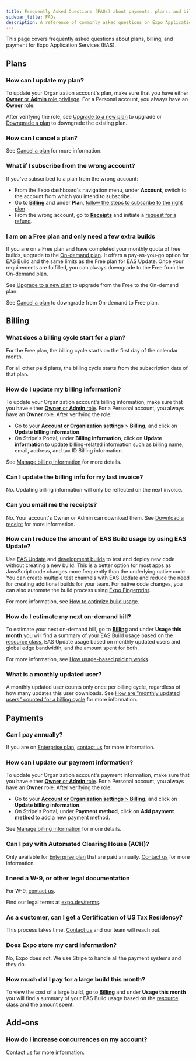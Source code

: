 ```yaml
---
title: Frequently Asked Questions (FAQs) about payments, plans, and billing
sidebar_title: FAQs
description: A reference of commonly asked questions on Expo Application Services (EAS) plans, billing, and payment.
---
```


This page covers frequently asked questions about plans, billing, and payment for Expo Application Services (EAS).

## Plans

### How can I update my plan?

To update your Organization account's plan, make sure that you have either [**Owner** or **Admin** role privilege](/accounts/working-together/#manage-access). For a Personal account, you always have an **Owner** role.

After verifying the role, see [Upgrade to a new plan](/billing/manage/#upgrade-to-a-new-plan) to upgrade or [Downgrade a plan](/billing/manage/#downgrade-a-plan) to downgrade the existing plan.

### How can I cancel a plan?

See [Cancel a plan](/billing/manage/#cancel-a-plan) for more information.

### What if I subscribe from the wrong account?

If you've subscribed to a plan from the wrong account:

- From the Expo dashboard's navigation menu, under **Account**, switch to the account from which you intend to subscribe.
- Go to [**Billing**](https://expo.dev/settings/billing) and under **Plan**, [follow the steps to subscribe to the right plan](/billing/manage/#upgrade-to-a-new-plan).
- From the wrong account, go to **[Receipts](https://expo.dev/accounts/[account]/settings/receipts)** and initiate a [request for a refund](/billing/invoices-and-receipts/#request-a-refund).

### I am on a Free plan and only need a few extra builds

If you are on a Free plan and have completed your monthly quota of free builds, upgrade to the [On-demand plan](https://www.notion.so/Subscriptions-Plans-and-Add-ons-3f928a4b5a944f918cd7cc5a17c91005?pvs=21). It offers a pay-as-you-go option for EAS Build and the same limits as the Free plan for EAS Update. Once your requirements are fulfilled, you can always downgrade to the Free from the On-demand plan.

See [Upgrade to a new plan](/billing/manage/#upgrade-to-a-new-plan) to upgrade from the Free to the On-demand plan.

See [Cancel a plan](/billing/manage/#cancel-a-plan) to downgrade from On-demand to Free plan.

## Billing

### What does a billing cycle start for a plan?

For the Free plan, the billing cycle starts on the first day of the calendar month.

For all other paid plans, the billing cycle starts from the subscription date of that plan.

### How do I update my billing information?

To update your Organization account's billing information, make sure that you have either [**Owner** or **Admin** role](/accounts/working-together/#manage-access). For a Personal account, you always have an **Owner** role. After verifying the role:

- Go to your [**Account or Organization settings** > **Billing**](https://expo.dev/settings/billing), and click on **Update billing information**.
- On Stripe's Portal, under **Billing information**, click on **Update information** to update billing-related information such as billing name, email, address, and tax ID Billing information.

See [Manage billing information](/billing/manage/#manage-billing-information) for more details.

### Can I update the billing info for my last invoice?

No. Updating billing information will only be reflected on the next invoice.

### Can you email me the receipts?

No. Your account's Owner or Admin can download them. See [Download a receipt](/billing/invoices-and-receipts/#download-and-view-a-receipt) for more information.

### How can I reduce the amount of EAS Build usage by using EAS Update?

Use [EAS Update](/eas-update/introduction/) and [development builds](/develop/development-builds/introduction/) to test and deploy new code without creating a new build. This is a better option for most apps as JavaScript code changes more frequently than the underlying native code. You can create multiple test channels with EAS Update and reduce the need for creating additional builds for your team. For native code changes, you can also automate the build process using [Expo Fingerprint](https://expo.dev/blog/fingerprint-your-native-runtime).

For more information, see [How to optimize build usage](/billing/usage-based-pricing/#how-to-optimize-build-usage).

### How do I estimate my next on-demand bill?

To estimate your next on-demand bill, go to [**Billing**](https://expo.dev/settings/billing) and under **Usage this month** you will find a summary of your EAS Build usage based on the [resource class](/build/eas-json/#selecting-resource-class), EAS Update usage based on monthly updated users and global edge bandwidth, and the amount spent for both.

For more information, see [How usage-based pricing works](/billing/usage-based-pricing/#how-usage-based-pricing-works).

### What is a monthly updated user?

A monthly updated user counts only once per billing cycle, regardless of how many updates this user downloads. See [How are "monthly updated users" counted for a billing cycle](/eas-update/faq/#how-are-monthly-updated-users-counted-for-a-billing-cycle) for more information.

## Payments

### Can I pay annually?

If you are on [Enterprise plan](/billing/plans/#enterprise), [contact us](https://expo.dev/contact) for more information.

### How can I update our payment information?

To update your Organization account's payment information, make sure that you have either [**Owner** or **Admin** role](/accounts/working-together/#manage-access). For a Personal account, you always have an **Owner** role. After verifying the role:

- Go to your [**Account or Organization settings** > **Billing**](https://expo.dev/settings/billing), and click on **Update billing information**.
- On Stripe's Portal, under **Payment method**, click on **Add payment method** to add a new payment method.

See [Manage billing information](/billing/manage/#payment-method) for more details.

### Can I pay with Automated Clearing House (ACH)?

Only available for [Enterprise plan](/billing/plans/#enterprise) that are paid annually. [Contact us](https://expo.dev/contact) for more information.

### I need a W-9, or other legal documentation

For W-9, [contact us](https://expo.dev/contact).

Find our legal terms at [expo.dev/terms](https://expo.dev/terms).

### As a customer, can I get a Certification of US Tax Residency?

This process takes time. [Contact us](https://expo.dev/contact) and our team will reach out.

### Does Expo store my card information?

No, Expo does not. We use Stripe to handle all the payment systems and they do.

### How much did I pay for a large build this month?

To view the cost of a large build, go to [**Billing**](https://expo.dev/settings/billing) and under **Usage this month** you will find a summary of your EAS Build usage based on the [resource class](/build/eas-json/#selecting-resource-class) and the amount spent.

## Add-ons

### How do I increase concurrences on my account?

[Contact us](https://expo.dev/contact) for more information.
